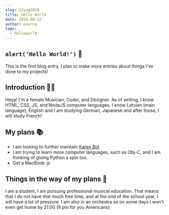 ---
slug: 22aug2020
title: Hello World
date: 2020-08-22
author: exerra
tags:
  - helloworld
---
## ```alert('Hello World!')``` 👋
This is the first blog entry, I plan to make more entries about things I've done to my projects!

## Introduction 🙋‍♀️
Heya! I'm a female Musician, Coder, and Designer. As of writing, I know HTML, CSS, JS, and NodeJS computer languages. I know Latvian (main language), English and I am studying German, Japanese and after those, I will study French!

## My plans 📚
* I am looking to further maintain [Karen Bot](https://karen.exerra.xyz)
* I am trying to learn more computer languages, such as Obj-C, and I am thinking of giving Python a spin too.
* Get a MacBook :p

## Things in the way of my plans 🧨
I am a student, I am pursuing professional musical education. That means that I do not have that much free time, and at the end of the school year, I will have a lot of pressure. I am also in an orchestra so on some days I won't even get home by 21:00 (9 pm for you Americans)
